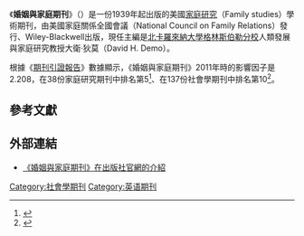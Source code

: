 {{Infobox journal
| title = 婚姻與家庭期刊<br>Journal of Marriage and Family
| cover = [[File:Journal_of_Marriage_and_Family_cover.gif|File:Journal of Marriage and Family cover.gif]]
| editor = 大衛·狄莫
| discipline = [[家庭研究|家庭研究]]
| language = 英語
| former_names = Living ''(1939-1940)'', Marriage and Family Living ''(1941-1963)
| abbreviation = J. Marriage Fam.
| publisher = 美國家庭關係全國會議發行、Wiley-Blackwell出版
| country = 
| frequency = 五年刊
| history = 1939年－現在
| openaccess = 
| license = 
| impact = 2.028
| impact-year = 2011
| website = http://onlinelibrary.wiley.com/journal/10.1111/(ISSN)1741-3737
| link1 = http://onlinelibrary.wiley.com/journal/10.1111/(ISSN)1741-3737/currentissue
| link1-name = 線上閱讀
| link2 = http://onlinelibrary.wiley.com/journal/10.1111/(ISSN)1741-3737/issues
| link2-name = 線上閱讀
| ISSN = 0022-2445
| eISSN = 1741-3737
| JSTOR = 00222445
| CODEN = JMFAA6
| LCCN = 42051034
| OCLC = 01641520
}}
《'''婚姻與家庭期刊'''》（''{{lang|en|Journal of Marriage and Family}}''）是一份1939年起出版的美國[[家庭研究|家庭研究]]（Family studies）學術期刊，由美國家庭關係全國會議（National Council on Family Relations）發行、Wiley-Blackwell出版，現任主編是[[北卡羅來納大學格林斯伯勒分校|北卡羅來納大學格林斯伯勒分校]]人類發展與家庭研究教授大衛·狄莫（David H. Demo）。

根據《[[期刊引證報告|期刊引證報告]]》數據顯示，《婚姻與家庭期刊》2011年時的影響因子是2.208，在38份家庭研究期刊中排名第5<ref>{{cite book |year=2012 |chapter=Journals Ranked by Impact: Family Studies |title=2011 Journal Citation Reports |publisher=[[湯森路透|Thomson Reuters]] |edition=Social Sciences |accessdate=2013-05-23 |language=en|work=Web of Science |postscript=.}}</ref>、在137份社會學期刊中排名第10<ref>{{cite book |year=2012 |chapter=Journals Ranked by Impact: Sociology |title=2011 Journal Citation Reports |publisher=Thomson Reuters |edition=Social Sciences |accessdate=2013-05-23 |language=en|work=Web of Science |postscript=.}}</ref>。

== 參考文獻 ==
{{reflist}}

== 外部連結 ==
* [http://onlinelibrary.wiley.com/journal/10.1111/(ISSN)1741-3737 《婚姻與家庭期刊》在出版社官網的介紹] {{Wayback|url=http://onlinelibrary.wiley.com/journal/10.1111/(ISSN)1741-3737 |date=20180227084009 }} {{en}}
{{sociology-stub}}
[[Category:社會學期刊|Category:社會學期刊]]
[[Category:英语期刊|Category:英语期刊]]